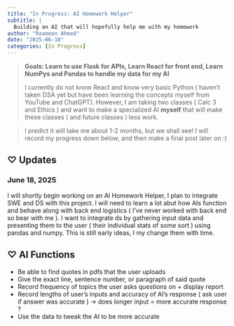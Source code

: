```yaml
---
title: "In Progress: AI Homework Helper"
subtitle: |
  Building an AI that will hopefully help me with my homework
author: "Raameen Ahmed"
date: "2025-06-18"
categories: [In Progress]
---
```


::: {.content-card}

> **Goals: Learn to use Flask for APIs, Learn React for front end, Learn NumPys and Pandas to handle my data for my AI**  
>
> I currently do not know React and know very basic Python ( haven't taken DSA yet but have been learning the concepts myself from YouTube and ChatGPT). However, I am taking two classes ( Calc 3 and Ethics ) and want to make a specialized AI **myself** that will make these classes ( and future classes ) less work. 

> I predict it will take me about 1-2 months, but we shall see! I will record my progress down below, and then make a final post later on :)

:::

## ♡ Updates

::: {.content-card}

### June 18, 2025

I will shortly begin working on an AI Homework Helper, I plan to integrate SWE and DS with this project. I will need to learn a lot abut how AIs function and behave along with back end logistics ( I've never worked with back end so bear with me ). I want to integrate ds by gathering input data and presenting them to the user ( their individual stats of some sort ) using pandas and numpy. This is still early ideas, I my change them with time.

:::

## ♡ AI Functions

::: {.content-card}

* Be able to find quotes in pdfs that the user uploads
* Give the exact line, sentence number, or paragraph of said quote
* Record frequency of topics the user asks questions on + display report
* Record lengths of user's inputs and accuracy of AI's response ( ask user if answer was accurate ) -> does longer input = more accurate response ?
* Use the data to tweak the AI to be more accurate

:::